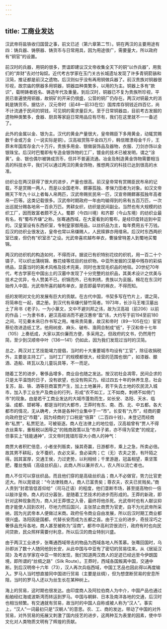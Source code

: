 ```yaml
---
---
---
```

title: 工商业发达
---




汉武帝将盐铁收归国营之事，前文已述（第六章第二节）。铜在两汉的主要用途有四：铸兵器、铸祭器、铸货币与日常用具，因为用途很广，需要量大，所以政府有“铜官”的设置。

前汉时的兵器，用铜的很多，贾谊即建议汉文帝收集全天下的铜“以作兵器”，用我们的“弃财”去对付匈奴。近代考古学家在玉门关古长城遗址发现了许多青铜箭镞和汉简，推证都是前汉之遗物。后汉则似乎没有再用铜做兵器了。前汉贵族对铜器很珍视，故宗庙的祭器多用铜器，铜器皿种类繁多，以用的为主。铜器上多有“款识”，载明铸者姓名、铸造年代及重量。到后汉时，铜器已不复为贵族所珍视，平民已普遍使用铜器，故铜矿的开采仍很盛，公营的铜厂仍存在。两汉对铜最大的消耗是铸货币。据估计，汉元帝时（前48—前33在位）国库库存铜钱近四百亿，尚不计流通于民间的铜钱，可见铜的需求量巨大。至于日常铜器皿，目前考古发掘的遗物种类繁多，食器、厨具等家庭日常用品应有尽有，我们在这里就不一一备述了。

此外的金属以金、银为主。汉代的黄金产量很大，皇帝赐臣下多用黄金，动辄赏赐数千金或万金（一说实际是铜）。汉高祖赏陈平金四万斤，韩信赠漂母金千斤，王莽末年国库存金六十万斤。贵族多用金、银做装饰品及器物，衣服、刀剑亦饰以金银珠宝。后汉时巴蜀即有专造金银饰物的工厂，镀金的技术已被发明，谓之“涂黄”。金、银也偶尔被铸成货币，但并不普遍流通。冶金及制造黄金饰物需要相当高的科技水平，我们可以通过两汉的黄金饰物，推想两汉的科技已达到很高的水准。

纺织业在两汉获得了很大的进步，产量也很高。前汉皇帝常有赏赐臣民布帛的记载，不是赏赐一两人，而是以全国老年、鳏寡孤独、孝悌力田者为对象。如汉文帝赐天下年九十以上者每人帛两匹，汉武帝赐贫民帛一匹，汉宣帝赐鳏寡孤独年高者帛一匹等。这类记载很多。汉武帝时期政府一年由均输得到的帛有五百万匹，一次出巡就分赐各地帛一百余万匹。男耕女织，纺织是民间副业。当然也有大规模的纺织工厂，因而致富者颇不乏人。蜀郡（今四川境）和齐郡（今山东境）的纺织业最有名，有“蜀布齐缣”之称。张骞通西域，在大夏看到的蜀布，是经印度转运到中亚的。汉皇室设有东西织室，专制皇家御用品，以丝织品为主，每年费用五千万钱。后汉的纺织业很发达，皇帝也常以帛缣赐人，人民赎罪亦用缯帛。后汉时东西两织室已废，但仍有“织室丞”之设。光武帝喜欢越布单衣，曹操曾特差人到蜀地买蜀锦。

两汉的纺织机的构造如何，不得而详。据说已有织特别花纹的织机，用一百二十个镊子，可以织出蒲桃锦、散花绫等炫目的丝织物。中亚所发掘的汉墓中残存的彩绢绣品，显露当时的美术风格及技术完美，同时也发现毛织品的地毯。20世纪70年代，考古学家在中国出土的汉墓中发现了十分完整的丝织品，其美术设计之优美与技术之优异，令人赞美不已。织锦而外，已有刺绣，贵族以为衮服。棉花在东汉时始传入中国，光武帝所喜的越布单衣，是否即最早的棉衣，不得而知。

纸的发明对文化的发展有巨大的贡献。在古代中国，书契多写在竹片上，谓之简，将简串在一起，谓之册。到汉代有帛缣代替竹简者。1973年，长沙马王堆汉墓出土了帛书《老子》，一为小篆文，文中不避刘邦之讳，故为汉高祖（前206）以前的作品；一为隶书本，避汉高祖讳而不避汉惠帝“盈”讳，大约写于前194至前180之间，可见秦末帛已作书写之用。唯帛贵简重，故汉和帝时（89—105在位）宦官蔡伦改进造纸工艺。他用树皮、麻头、破布、渔网合制成“纸”，于汉和帝十七年（105）上奏纸成，大家以其价廉而方便，多采用之。但政府的文书，仍然用竹简，至少到汉顺帝中叶（136—141）仍如此，因为我们发现过当时的汉简。

总之，两汉对工艺技能竭力提倡，当时的十大重要城市均设有“工官”，除征收捐税外，主要是主持工厂。当时工厂的规模都很大，经营的范围也很广，如漆器、酿酒、造船、砖瓦以及儿童玩具等，不一而足。

随着工艺的进步，奢侈品增多，商业自也随之发达。按汉初社会凋零，民间企求的只是太平温饱的日子，没有欲望，也没有购买力。经过四五十年的休养生息，社会复苏，盐、铁、酒等巨商富贾产生，加上土地兼并，若干失去土地的农民流入城市，加入手工业生产及商业的行列，形成“农不如工，工不如商，刺绣不如倚门市”的现象。由是若干工商业发达的大城市蓬勃而生，如长安、洛阳、天水、临淄、成都、邯郸等，都是当时的大都市，王莽时有东、南、西、北、中五都。各大都市的情况，无从确考，大体是各种行业集中于一“市”。长安有“九市”，经商的要向政府登记“市籍”，因为经商的丁口税是“倍算”（二百四十钱）。未登记而经商称“私贾”，私贾犯法，可被驱逐。商人在法律上的地位低，汉高祖曾有“贾人不得衣丝乘车，重租税以困辱之”的贱商政策以及“市井子弟，亦不得为官吏”的规定，但事实上“钱能通神”，汉文帝时晁错形容大小商人的神气：

商贾大者积贮倍息，小者坐列贩卖，操其奇赢，日游都市，乘上之急，所卖必倍。故其男不耕耘，女不蚕织，衣必文采，食必粱肉；亡（无）农夫之苦，有阡陌之得。因其富厚，交通王侯，力过吏势，以利相倾；千里游遨，冠盖相望，乘坚策肥，覆丝曳缟（高级丝织品）。此商人所以兼并农人，农人所以流亡者也。

商人不仅可以穿丝织品，而且他们穿的是高级丝织品；商人不必做官，势力比官吏还大。所以晁错说：“今法律贱商人，商人已富贵矣；尊农夫，农夫已贫贱矣。”商人贵到“封君皆低首仰给”（司马迁语）的程度，他们垄断市场，甚至提高物价一倍以敲诈皇帝。商人的过分嚣张，是随着工艺技术的进步而形成的。王莽的新政，即针对这种现象而为，商人对王莽恨之入骨，最终将他杀死。光武帝时也有人献议抑商才能使人回到农村，尽地力然后国兴，主张禁止商贾为官吏，自不为光武帝所采纳，因为光武帝本人便做过米商。政府任令商业自由发展，所以后汉时期工商业都很兴盛。洛阳因是国都，代替长安而成为五都之首。由于工业的进步，奇技淫巧之奢侈品充斥各地，商人甚至被称为“淫商”。都市中高利贷很流行，政府有时也向民间贷款，民众照样需要付利息，所以后汉的商业特别兴盛。

由于两汉工业进步，张骞通西域带去的物品为西域各地人所羡慕。张骞回国时，乌孙即派了数十人随同他到长安，从此中国与中亚有了密切的贸易往来。从《居延汉简》及考古学家在中亚一带的发现，我们知道两汉商人的足迹已经远至今伊朗国境，即所谓的“丝绸之路”（Silk Route）。王莽时，西域各国叛离中国，交通中断。到后汉明帝十六年（73），汉人再次兵临西域，中国工艺品也因此得以再度输入。罗马人当时想直接同中国进行贸易（主要是丝绸），但为想垄断贸易的安息所阻，当时的罗马人还以为丝生长在某种树上。

海上的贸易，这时期也很发达。由印度商人及阿拉伯商人为中介，中国产品也通过船舶经红海或波斯湾而转运到罗马。中国与朝鲜、日本及南洋各地的交通，后汉时也相当频繁。有交通就有贸易，故当时的中国人自称或被人称为“汉人”。事实上，“汉人”一词最初只是“汉朝人”的意思。农、工、商的发达，带动了中国的对外贸易，对外贸易的拓展又刺激了国内技艺的进步，这两种互为表里的因素，使中华文化对人类物质文明有了辉煌的贡献。